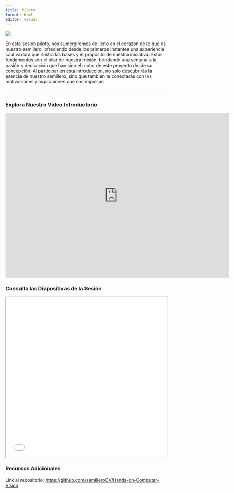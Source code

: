 ```yaml
---
title: Piloto
format: html
editor: visual
---
```


<style>* {overflow: visible;}     h2{
        border-bottom: 1px solid #dee2e6 !important;
    }
    </style>

::: {layout="[35,65]"}

![](../images/sesiones/sesion1.jpg)

En esta sesión piloto, nos sumergiremos de lleno en el corazón de lo que es nuestro semillero, ofreciendo desde los primeros instantes una experiencia cautivadora que ilustra las bases y el propósito de nuestra iniciativa. Estos fundamentos son el pilar de nuestra misión, brindando una ventana a la pasión y dedicación que han sido el motor de este proyecto desde su concepción. Al participar en esta introducción, no solo descubrirás la esencia de nuestro semillero, sino que también te conectarás con las motivaciones y aspiraciones que nos impulsan
:::


## 

### Explora Nuestro Video Introductorio

<iframe width="700" height="515" src="https://www.youtube.com/embed/4RzxN0HSqHk?si=bLCcdFgd_Z9Z9RnT" title="YouTube video player" frameborder="0" allow="accelerometer; autoplay; clipboard-write; encrypted-media; gyroscope; picture-in-picture; web-share" allowfullscreen></iframe>

### Consulta las Diapositivas de la Sesión

<iframe src="/slides/SemilleroCV_Session1_Pilot.pdf" width="100%" height="500px"></iframe>

### Recursos Adicionales

Link al repositorio: <a href="https://github.com/semilleroCV/Hands-on-Computer-Vision">https://github.com/semilleroCV/Hands-on-Computer-Vision</a>
